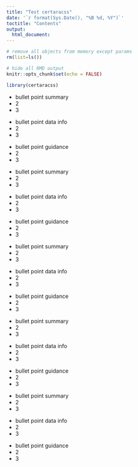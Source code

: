 ```yaml
---
title: "Test certaracss"
date: '`r format(Sys.Date(), "%B %d, %Y")`'
toctitle: "Contents"
output:
  html_document:
---
```


```r
# remove all objects from memory except params
rm(list=ls())

# hide all RMD output
knitr::opts_chunk$set(echo = FALSE)
```

```r

library(certaracss)

```

:::summary
-   bullet point summary
-   2
-   3
:::

:::datainfo
-   bullet point data info
-   2
-   3
:::

:::guidance
-   bullet point guidance
-   2
-   3
:::

:::summary
-   bullet point summary
-   2
-   3
:::

:::datainfo
-   bullet point data info
-   2
-   3
:::

:::guidance
-   bullet point guidance
-   2
-   3
:::

:::summary
-   bullet point summary
-   2
-   3
:::

:::datainfo
-   bullet point data info
-   2
-   3
:::

:::guidance
-   bullet point guidance
-   2
-   3
:::

:::summary
-   bullet point summary
-   2
-   3
:::

:::datainfo
-   bullet point data info
-   2
-   3
:::

:::guidance
-   bullet point guidance
-   2
-   3
:::

:::summary
-   bullet point summary
-   2
-   3
:::

:::datainfo
-   bullet point data info
-   2
-   3
:::

:::guidance
-   bullet point guidance
-   2
-   3
:::
